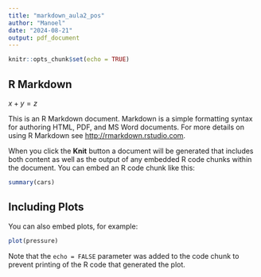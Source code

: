 ```yaml
---
title: "markdown_aula2_pos"
author: "Manoel"
date: "2024-08-21"
output: pdf_document
---
```


```r
knitr::opts_chunk$set(echo = TRUE)
```

## R Markdown

$x + y = z$

This is an R Markdown document. Markdown is a simple formatting syntax for authoring HTML, PDF, and MS Word documents. For more details on using R Markdown see <http://rmarkdown.rstudio.com>.

When you click the **Knit** button a document will be generated that includes both content as well as the output of any embedded R code chunks within the document. You can embed an R code chunk like this:

```r
summary(cars)
```

## Including Plots

You can also embed plots, for example:

```r
plot(pressure)
```

Note that the `echo = FALSE` parameter was added to the code chunk to prevent printing of the R code that generated the plot.

